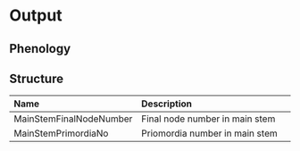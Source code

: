 # Output

## Phenology


## Structure {#output-structure}

 Name                            | Description                                               
:--------------------------------|:----------------------------------------------------------
 MainStemFinalNodeNumber         | Final node number in main stem
 MainStemPrimordiaNo             | Priomordia number in main stem
